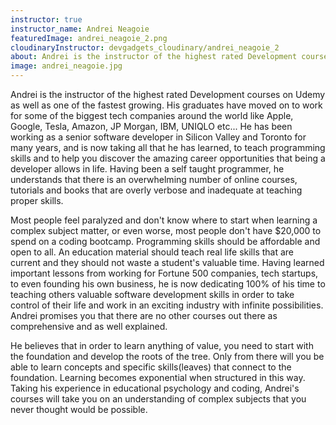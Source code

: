 ```yaml
---
instructor: true
instructor_name: Andrei Neagoie
featuredImage: andrei_neagoie_2.png
cloudinaryInstructor: devgadgets_cloudinary/andrei_neagoie_2
about: Andrei is the instructor of the highest rated Development courses on Udemy as well as one of the fastest growing. His graduates have moved on to work for some of the biggest tech companies around the world like Apple, Google, Tesla, Amazon, JP Morgan, IBM, UNIQLO etc... He has been working as a senior software developer in Silicon Valley and Toronto for many years, and is now taking all that he has learned, to teach programming skills and to help you discover the amazing career opportunities that being a developer allows in life. Having been a self taught programmer, he understands that there is an overwhelming number of online courses, tutorials and books that are overly verbose and inadequate at teaching proper skills. Most people feel paralyzed and don't know where to start when learning a complex subject matter, or even worse, most people don't have $20,000 to spend on a coding bootcamp. Programming skills should be affordable and open to all. An education material should teach real life skills that are current and they should not waste a student's valuable time.  Having learned important lessons from working for Fortune 500 companies, tech startups, to even founding his own business, he is now dedicating 100% of his time to teaching others valuable software development skills in order to take control of their life and work in an exciting industry with infinite possibilities. Andrei promises you that there are no other courses out there as comprehensive and as well explained. He believes that in order to learn anything of value, you need to start with the foundation and develop the roots of the tree. Only from there will you be able to learn concepts and specific skills(leaves) that connect to the foundation. Learning becomes exponential when structured in this way. Taking his experience in educational psychology and coding, Andrei's courses will take you on an understanding of complex subjects that you never thought would be possible.
image: andrei_neagoie.jpg
---
```


<div className="prose text-gray-500 mx-auto lg:max-w-lg lg:row-start-1 lg:col-start-1">
  <p>
    Andrei is the instructor of the highest rated Development courses on Udemy
    as well as one of the fastest growing. His graduates have moved on to work
    for some of the biggest tech companies around the world like Apple, Google,
    Tesla, Amazon, JP Morgan, IBM, UNIQLO etc... He has been working as a senior
    software developer in Silicon Valley and Toronto for many years, and is now
    taking all that he has learned, to teach programming skills and to help you
    discover the amazing career opportunities that being a developer allows in
    life. Having been a self taught programmer, he understands that there is an
    overwhelming number of online courses, tutorials and books that are overly
    verbose and inadequate at teaching proper skills.
  </p>
  <p>
    Most people feel paralyzed and don't know where to start when learning a
    complex subject matter, or even worse, most people don't have $20,000 to
    spend on a coding bootcamp. Programming skills should be affordable and open
    to all. An education material should teach real life skills that are current
    and they should not waste a student's valuable time. Having learned
    important lessons from working for Fortune 500 companies, tech startups, to
    even founding his own business, he is now dedicating 100% of his time to
    teaching others valuable software development skills in order to take
    control of their life and work in an exciting industry with infinite
    possibilities. Andrei promises you that there are no other courses out there
    as comprehensive and as well explained.
  </p>
  <p>
    He believes that in order to learn anything of value, you need to start with
    the foundation and develop the roots of the tree. Only from there will you
    be able to learn concepts and specific skills(leaves) that connect to the
    foundation. Learning becomes exponential when structured in this way. Taking
    his experience in educational psychology and coding, Andrei's courses will
    take you on an understanding of complex subjects that you never thought
    would be possible.
  </p>
</div>
